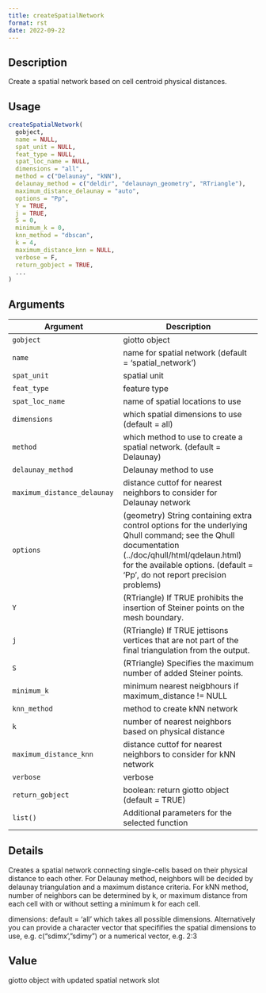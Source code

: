 ```yaml
--- 
title: createSpatialNetwork 
format: rst 
date: 2022-09-22 
--- 
```


## Description

Create a spatial network based on cell centroid physical distances.


## Usage

```r
createSpatialNetwork(
  gobject,
  name = NULL,
  spat_unit = NULL,
  feat_type = NULL,
  spat_loc_name = NULL,
  dimensions = "all",
  method = c("Delaunay", "kNN"),
  delaunay_method = c("deldir", "delaunayn_geometry", "RTriangle"),
  maximum_distance_delaunay = "auto",
  options = "Pp",
  Y = TRUE,
  j = TRUE,
  S = 0,
  minimum_k = 0,
  knn_method = "dbscan",
  k = 4,
  maximum_distance_knn = NULL,
  verbose = F,
  return_gobject = TRUE,
  ...
)
```


## Arguments

Argument      |Description
------------- |----------------
`gobject`     |     giotto object
`name`     |     name for spatial network (default = 'spatial_network')
`spat_unit`     |     spatial unit
`feat_type`     |     feature type
`spat_loc_name`     |     name of spatial locations to use
`dimensions`     |     which spatial dimensions to use (default = all)
`method`     |     which method to use to create a spatial network. (default = Delaunay)
`delaunay_method`     |     Delaunay method to use
`maximum_distance_delaunay`     |     distance cuttof for nearest neighbors to consider for Delaunay network
`options`     |     (geometry) String containing extra control options for the underlying Qhull command; see the Qhull documentation (../doc/qhull/html/qdelaun.html) for the available options. (default = 'Pp', do not report precision problems)
`Y`     |     (RTriangle) If TRUE prohibits the insertion of Steiner points on the mesh boundary.
`j`     |     (RTriangle) If TRUE jettisons vertices that are not part of the final triangulation from the output.
`S`     |     (RTriangle) Specifies the maximum number of added Steiner points.
`minimum_k`     |     minimum nearest neigbhours if maximum_distance != NULL
`knn_method`     |     method to create kNN network
`k`     |     number of nearest neighbors based on physical distance
`maximum_distance_knn`     |     distance cuttof for nearest neighbors to consider for kNN network
`verbose`     |     verbose
`return_gobject`     |     boolean: return giotto object (default = TRUE)
`list()`     |     Additional parameters for the selected function


## Details

Creates a spatial network connecting single-cells based on their physical distance to each other.
 For Delaunay method, neighbors will be decided by delaunay triangulation and a maximum distance criteria. For kNN method, number of neighbors can be determined by k, or maximum distance from each cell with or without
 setting a minimum k for each cell.
 
 dimensions:  default = 'all' which takes all possible dimensions.
 Alternatively you can provide a character vector that specififies the spatial dimensions to use, e.g. c("sdimx', "sdimy")
 or a numerical vector, e.g. 2:3


## Value

giotto object with updated spatial network slot


